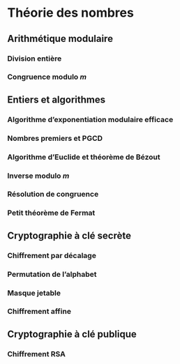 # Théorie des nombres

## Arithmétique modulaire

### Division entière

### Congruence modulo $m$

## Entiers et algorithmes

### Algorithme d'exponentiation modulaire efficace

### Nombres premiers et PGCD

### Algorithme d'Euclide et théorème de Bézout

### Inverse modulo $m$

### Résolution de congruence

### Petit théorème de Fermat

## Cryptographie à clé secrète

### Chiffrement par décalage

### Permutation de l'alphabet

### Masque jetable

### Chiffrement affine

## Cryptographie à clé publique

### Chiffrement RSA

